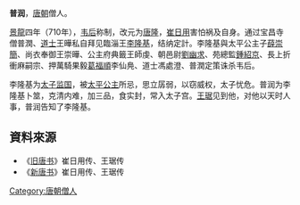 '''普润'''，[[唐朝|唐朝]]僧人。

[[景龍|景龍]]四年（710年），[[韦后|韦后]]称制，改元为[[唐隆|唐隆]]，[[崔日用|崔日用]]害怕祸及自身。通过宝昌寺僧普潤、[[道士|道士]]王曄私自拜见臨淄王[[李隆基|李隆基]]，结纳定計。李隆基與太平公主子[[薛崇簡|薛崇簡]]、尚衣奉御王崇曄、公主府典籤王師虔、朝邑尉[[劉幽求|劉幽求]]、苑總監[[鍾紹京|鍾紹京]]、長上折衝麻嗣宗、押萬騎果毅[[葛福順|葛福順]]李仙鳧、道士馮處澄、普潤定策诛杀韦后。

李隆基为[[太子|太子]][[监国|监国]]，被[[太平公主|太平公主]]所忌，思立孱弱，以窃威权，太子忧危。普润为李隆基卜筮，克清内难，加三品，食实封，常入太子宫。[[王琚_(唐朝)|王琚]]见到他，对他以天时人事，普润告知了李隆基。

==資料來源==
*《[[旧唐书|旧唐书]]》崔日用传、王琚传
*《[[新唐书|新唐书]]》崔日用传、王琚传

{{DEFAULTSORT:P}}
[[Category:唐朝僧人|Category:唐朝僧人]]